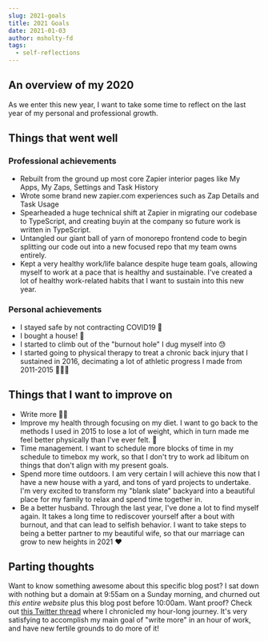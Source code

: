 ```yaml
---
slug: 2021-goals
title: 2021 Goals
date: 2021-01-03
author: msholty-fd
tags:
  - self-reflections
---
```


## An overview of my 2020

As we enter this new year, I want to take some time to reflect on the last year of my personal and professional growth.

## Things that went well

### Professional achievements

- Rebuilt from the ground up most core Zapier interior pages like My Apps, My Zaps, Settings and Task History
- Wrote some brand new zapier.com experiences such as Zap Details and Task Usage
- Spearheaded a huge technical shift at Zapier in migrating our codebase to TypeScript, and creating buyin at the company so future work is written in TypeScript.
- Untangled our giant ball of yarn of monorepo frontend code to begin splitting our code out into a new focused repo that my team owns entirely.
- Kept a very healthy work/life balance despite huge team goals, allowing myself to work at a pace that is healthy and sustainable. I've created a lot of healthy work-related habits that I want to sustain into this new year.

### Personal achievements

- I stayed safe by not contracting COVID19 🦠
- I bought a house! 🏡
- I started to climb out of the "burnout hole" I dug myself into 😓
- I started going to physical therapy to treat a chronic back injury that I sustained in 2016, decimating a lot of athletic progress I made from 2011-2015 🏋🏻‍♀️

## Things that I want to improve on

- Write more ✍🏻
- Improve my health through focusing on my diet. I want to go back to the methods I used in 2015 to lose a lot of weight, which in turn made me feel better physically than I've ever felt. 🥙
- Time management. I want to schedule more blocks of time in my schedule to timebox my work, so that I don't try to work ad libitum on things that don't align with my present goals.
- Spend more time outdoors. I am very certain I will achieve this now that I have a new house with a yard, and tons of yard projects to undertake. I'm very excited to transform my "blank slate" backyard into a beautiful place for my family to relax and spend time together in.
- Be a better husband. Through the last year, I've done a lot to find myself again. It takes a long time to rediscover yourself after a bout with burnout, and that can lead to selfish behavior. I want to take steps to being a better partner to my beautiful wife, so that our marriage can grow to new heights in 2021 ❤️

## Parting thoughts

Want to know something awesome about this specific blog post? I sat down with nothing but a domain at 9:55am on a Sunday morning, and churned out _this entire website_ plus this blog post before 10:00am. Want proof? Check out [this Twitter thread](https://twitter.com/_MichaelSholty/status/1345731340872855560?s=20) where I chronicled my hour-long journey. It's very satisfying to accomplish my main goal of "write more" in an hour of work, and have new fertile grounds to do more of it!
